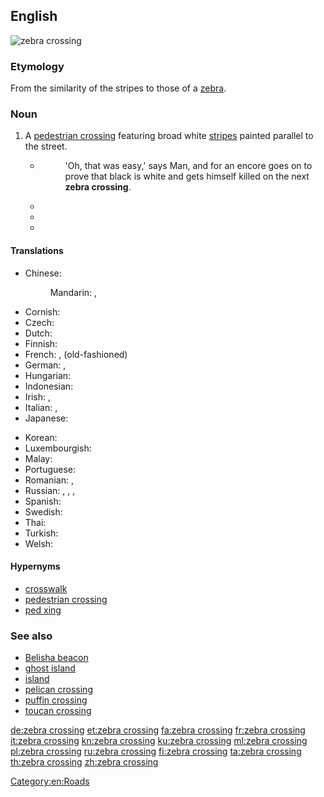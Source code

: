 ==English==
[[Image:Zebra crossing.jpg|thumb|zebra crossing]]
{{wikipedia}}

===Etymology===
From the similarity of the stripes to those of a [[zebra]].

===Noun===
{{en-noun|head=[[zebra]] [[crossing]]}}

# {{context|Australian|UK|NZ|lang=en}} A [[pedestrian crossing]] featuring broad white [[stripe]]s painted parallel to the street.
#* {{RQ:Adams Hitchhiker|6}}
#*: 'Oh, that was easy,' says Man, and for an encore goes on to prove that black is white and gets himself killed on the next '''zebra crossing'''.
#* {{quote-book
    | year = 2003
    | title = The Highway Code for Northern Ireland
    | publisher = The Stationery Office
    | isbn = 9780337044052
    | page = 16
    | pageurl = http://books.google.com/books?id=yubfM0rSbE4C&pg=PA16&dq=%22zebra+crossing%22
    | passage = Do not ride across a [[pelican crossing|pelican]], [[puffin crossing|puffin]] or '''zebra crossing'''. Dismount and wheel your cycle across.
}}
#* {{quote-book
    | date = 2008-12-16
    | title = {{w|The God of Small Things}}
    | first = Arundhati
    | last = Roy
    | authorlink = Arundhati Roy
    | publisher = Random House
    | isbn = 9780812979657
    | ol = 24604480M
    | section = Ch. 1
    | url = http://books.google.com/books?id=nwICBETtEqYC&pg=PT12&dq=%22zebra+crossing%22
    | passage = They also believed that if they were killed on a '''zebra crossing''', the Government would pay for their funerals. They had the definite impression that that was what '''zebra crossings''' were meant for. Free funerals.
}}
#* {{quote-news
    | date = 2010-12-22
    | title = Beatles' Abbey Road '''zebra crossing''' given listed status
    | periodical = BBC News
    | url = http://www.bbc.co.uk/news/uk-england-london-12059385
    | passage = The Abbey Road '''zebra crossing''' in north London — made famous after appearing on a Beatles album cover — has been given Grade II listed status.
}}

====Translations====
{{trans-top|pedestrian crossing featuring broad white stripes}}
* Chinese:
*: Mandarin: {{t+|cmn|斑馬線|sc=Hani}}, {{t|cmn|斑马线|tr=bānmǎxiàn|sc=Hani}}
* Cornish: {{t|kw|treusva labol|f}}
* Czech: {{t+|cs|zebra|f}}
* Dutch: {{t+|nl|zebrapad|n}}
* Finnish: {{t+|fi|suojatie}}
* French: {{t+|fr|passage piétons|m}}, {{t+|fr|passage clouté|m}} (old-fashioned)
* German: {{t+|de|Zebrastreifen|m}}, {{t|de|Fußgängerüberweg|m}} {{qualifier|formally}}
* Hungarian: {{t+|hu|zebra}}
* Indonesian: {{t|id|zebra cross}}
* Irish: {{t|ga|trasrian síogach|m}}, {{t|ga|bealach trasna|m}}
* Italian: {{t|it|strisce pedonali|f}}, {{t|it|[[attraversamento]] zebrato|m}}
* Japanese: {{t|ja|横断歩道|tr=ōdan hodō|sc=Jpan}}
{{trans-mid}}
* Korean: {{t+|ko|횡단보도|sc=Kore}}
* Luxembourgish: {{t|lb|Zebrasträif|f}}
* Malay: {{t|ms|lintasan zebra}}
* Portuguese: {{t+|pt|passadeira}}
* Romanian: {{t|ro|trecere de pietoni|f}}, {{t+|ro|zebră|f}}
* Russian: {{t|ru|пешехо́дный перехо́д|m}}, {{t|ru|полоса́тый перехо́д|m}}, {{t+|ru|зе́бра|f}}, {{t|ru|зе́бра перехо́д|m}}
* Spanish: {{t|es|paso de cebra|m}}
* Swedish: {{t+|sv|övergångsställe}}
* Thai: {{t+|th|ทางม้าลาย|sc=Thai|tr=taang máa laai}}
* Turkish: {{t+|tr|yaya geçidi}}
* Welsh: {{t|cy|croesfan sebra|f}}
{{trans-bottom}}

====Hypernyms====
* [[crosswalk]]
* [[pedestrian crossing]]
* [[ped xing]]

===See also===
* [[Belisha beacon]]
* [[ghost island]]
* [[island]]
* [[pelican crossing]]
* [[puffin crossing]]
* [[toucan crossing]]

[[Category:en:Roads]]

[[de:zebra crossing]]
[[et:zebra crossing]]
[[fa:zebra crossing]]
[[fr:zebra crossing]]
[[it:zebra crossing]]
[[kn:zebra crossing]]
[[ku:zebra crossing]]
[[ml:zebra crossing]]
[[pl:zebra crossing]]
[[ru:zebra crossing]]
[[fi:zebra crossing]]
[[ta:zebra crossing]]
[[th:zebra crossing]]
[[zh:zebra crossing]]